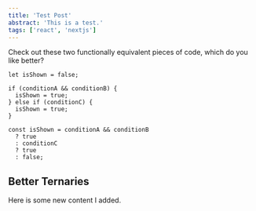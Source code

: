 ```yaml
---
title: 'Test Post'
abstract: 'This is a test.'
tags: ['react', 'nextjs']
---
```


Check out these two functionally equivalent pieces of code, which do you like better?

```
let isShown = false;

if (conditionA && conditionB) {
  isShown = true;
} else if (conditionC) {
  isShown = true;
}

const isShown = conditionA && conditionB
  ? true
  : conditionC
  ? true
  : false;
```

<Sandpack />

<h2 id="#better-ternaries">Better Ternaries</h2>

Here is some new content I added.
